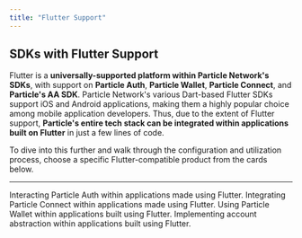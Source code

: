 ```yaml
---
title: "Flutter Support"
---
```


## SDKs with Flutter Support

Flutter is a **universally-supported platform within Particle Network's SDKs**, with support on **Particle Auth**, **Particle Wallet**, **Particle Connect**, and **Particle's AA SDK**. Particle Network's various Dart-based Flutter SDKs support iOS and Android applications, making them a highly popular choice among mobile application developers. Thus, due to the extent of Flutter support, **Particle's entire tech stack can be integrated within applications built on Flutter** in just a few lines of code. 

To dive into this further and walk through the configuration and utilization process, choose a specific Flutter-compatible product from the cards below.

***

<CardGroup cols={2}>
  <Card title="Particle Auth" href="/api-reference/auth/mobile-sdks/flutter">
    Interacting Particle Auth within applications made using Flutter.
  </Card>
  <Card title="Particle Connect" href="/api-reference/connect/mobile/flutter">
    Integrating Particle Connect within applications made using Flutter.
  </Card>
   <Card title="Particle Wallet" href="/api-reference/wallet/mobile/flutter">
    Using Particle Wallet within applications built using Flutter.
  </Card>
     <Card title="Account Abstraction" href="/api-reference/aa/sdks/mobile/flutter">
    Implementing account abstraction within applications built using Flutter.
  </Card>
</CardGroup>